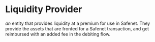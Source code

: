 # Liquidity Provider

*an* entity that provides liquidity at a premium for use in Safenet. They provide the assets that are fronted for a Safenet transaction, and get reimbursed with an added fee in the debiting flow.